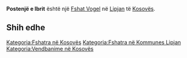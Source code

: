 {{Fshat në Kosovës
 | Emri                = Postenjë e Ibrit
| sqi_D_name = Postenjë e Ibrit
| sqi_D_FULL_NAME_RO = Postenjë e Ibrit
| sqi_D_FULL_NAME_ND_RO = Postenje e Ibrit
| sqi_D_SORT_NAME_RG = POSTENJEEIBRIT
| sqi_D_FULL_NAME_RG = Postenjë e Ibrit
| sqi_D_FULL_NAME_ND_RG = Postenje e Ibrit
| sqi_V_name = Postenja e Ibrit
| sqi_V_FULL_NAME_RO = Postenja e Ibrit Postenjë
| sqi_V_FULL_NAME_ND_RO = Postenja e Ibrit Postenje
| sqi_V_SORT_NAME_RG = POSTENJAEIBRIT POSTENJE
| sqi_V_FULL_NAME_RG = Postenja e Ibrit Postenjë
| sqi_V_FULL_NAME_ND_RG = Postenja e Ibrit Postenje
| srp_N_name = Postenje
| srp_N_FULL_NAME_RO = Postenje
| srp_N_FULL_NAME_ND_RO = Postenje
| srp_N_SORT_NAME_RG = POSTENJE
| srp_N_FULL_NAME_RG = Postenje
| srp_N_FULL_NAME_ND_RG = Postenje
| srp_NS_name = Постење
| srp_NS_FULL_NAME_RO = Постење
| srp_NS_FULL_NAME_ND_RO = Постење
| srp_NS_SORT_NAME_RG = ПОСТЕЊЕ
| srp_NS_FULL_NAME_RG = Постење
| srp_NS_FULL_NAME_ND_RG = Постење
| srp_V_name = Ibarsko Postenje
| srp_V_FULL_NAME_RO = Ibarsko Postenje
| srp_V_FULL_NAME_ND_RO = Ibarsko Postenje
| srp_V_SORT_NAME_RG = IBARSKOPOSTENJE
| srp_V_FULL_NAME_RG = Ibarsko Postenje
| srp_V_FULL_NAME_ND_RG = Ibarsko Postenje
| srp_VS_name = Ибарско Постење
| srp_VS_FULL_NAME_RO = Ибарско Постење
| srp_VS_FULL_NAME_ND_RO = Ибарско Постење
| srp_VS_SORT_NAME_RG = ИБАРСКОПОСТЕЊЕ
| srp_VS_FULL_NAME_RG = Ибарско Постење
| srp_VS_FULL_NAME_ND_RG = Ибарско Постење

 | Emri (Rasa dhanore) = 
 | Figura              = 
 | Shteti              = Kosovo
 | Komuna              = Lipjan
 | Kodi postar         = 
 | Sipërfaqja          = 

 | Popullsia           = 

 | Regj. i popullsisë  = 
 | Dend. e popullsisë  = 
 | Faqja zyrtare       = 
 <!--- Koordinatat ----> 
 | Gjerësia            = 43.192222
 | Gjatësia            = 20.699167
 | Lartësia            = 
}}
'''Postenjë e Ibrit''' është një [[Fshat Vogel]] në [[Lipjan]] të [[Kosovës]].

<!-- == Gjeografia == -->
<!-- == Historia == -->
<!-- == Demografia == -->
== Shih edhe ==
{{Komuna Lipjan}}
{{Kosovo-Administrata-Cung}}

[[Kategoria:Fshatra në Kosovës]]
[[Kategoria:Fshatra në Kommunes Lipjan]]
[[Kategoria:Vendbanime në Kosovës]]
